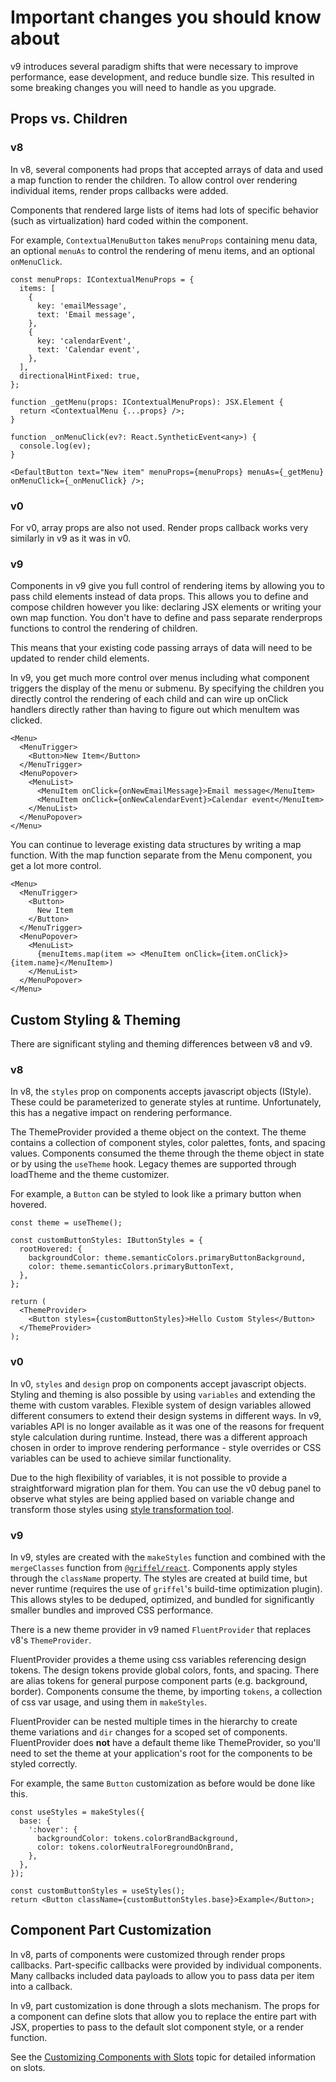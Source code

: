 
<Meta title="Concepts/Upgrading/Important changes" />

# Important changes you should know about

v9 introduces several paradigm shifts that were necessary to improve performance, ease development, and reduce bundle size.
This resulted in some breaking changes you will need to handle as you upgrade.

## Props vs. Children

### v8

In v8, several components had props that accepted arrays of data and used a map function to render the children.
To allow control over rendering individual items, render props callbacks were added.

Components that rendered large lists of items had lots of specific behavior (such as virtualization) hard coded within the component.

For example, `ContextualMenuButton` takes `menuProps` containing menu data,
an optional `menuAs` to control the rendering of menu items,
and an optional `onMenuClick`.

```tsx
const menuProps: IContextualMenuProps = {
  items: [
    {
      key: 'emailMessage',
      text: 'Email message',
    },
    {
      key: 'calendarEvent',
      text: 'Calendar event',
    },
  ],
  directionalHintFixed: true,
};

function _getMenu(props: IContextualMenuProps): JSX.Element {
  return <ContextualMenu {...props} />;
}

function _onMenuClick(ev?: React.SyntheticEvent<any>) {
  console.log(ev);
}

<DefaultButton text="New item" menuProps={menuProps} menuAs={_getMenu} onMenuClick={_onMenuClick} />;
```

### v0

For v0, array props are also not used. Render props callback works very similarly in v9 as it was in v0.

### v9

Components in v9 give you full control of rendering items by allowing you to pass child elements instead of data props.
This allows you to define and compose children however you like: declaring JSX elements or writing your own map function.
You don't have to define and pass separate renderprops functions to control the rendering of children.

This means that your existing code passing arrays of data will need to be updated to render child elements.

In v9, you get much more control over menus including what component triggers the display of the menu or submenu.
By specifying the children you directly control the rendering of each child and can wire up onClick handlers directly
rather than having to figure out which menuItem was clicked.

```tsx
<Menu>
  <MenuTrigger>
    <Button>New Item</Button>
  </MenuTrigger>
  <MenuPopover>
    <MenuList>
      <MenuItem onClick={onNewEmailMessage}>Email message</MenuItem>
      <MenuItem onClick={onNewCalendarEvent}>Calendar event</MenuItem>
    </MenuList>
  </MenuPopover>
</Menu>
```

You can continue to leverage existing data structures by writing a map function.
With the map function separate from the Menu component, you get a lot more control.

```tsx
<Menu>
  <MenuTrigger>
    <Button>
      New Item
    </Button>
  </MenuTrigger>
  <MenuPopover>
    <MenuList>
      {menuItems.map(item => <MenuItem onClick={item.onClick}>{item.name}</MenuItem>)
    </MenuList>
  </MenuPopover>
</Menu>
```

## Custom Styling & Theming

There are significant styling and theming differences between v8 and v9.

### v8

In v8, the `styles` prop on components accepts javascript objects (IStyle).
These could be parameterized to generate styles at runtime.
Unfortunately, this has a negative impact on rendering performance.

The ThemeProvider provided a theme object on the context.
The theme contains a collection of component styles, color palettes, fonts, and spacing values.
Components consumed the theme through the theme object in state or by using the `useTheme` hook.
Legacy themes are supported through loadTheme and the theme customizer.

For example, a `Button` can be styled to look like a primary button when hovered.

```tsx
const theme = useTheme();

const customButtonStyles: IButtonStyles = {
  rootHovered: {
    backgroundColor: theme.semanticColors.primaryButtonBackground,
    color: theme.semanticColors.primaryButtonText,
  },
};

return (
  <ThemeProvider>
    <Button styles={customButtonStyles}>Hello Custom Styles</Button>
  </ThemeProvider>
);
```

### v0

In v0, `styles` and `design` prop on components accept javascript objects. Styling and theming is also possible by using `variables` and extending the theme with custom varables.
Flexible system of design variables allowed different consumers to extend their design systems in different ways. In v9, variables API is no longer available as it was one of the reasons for frequent style calculation during runtime. Instead, there was a different approach chosen in order to improve rendering performance - style overrides or CSS variables can be used to achieve similar functionality.

Due to the high flexibility of variables, it is not possible to provide a straightforward migration plan for them. You can use the v0 debug panel to observe what styles are being applied based on variable change and transform those styles using [style transformation tool](aka.ms/perestroika).

### v9

In v9, styles are created with the `makeStyles` function and combined with the `mergeClasses` function from [`@griffel/react`](https://github.com/microsoft/griffel).
Components apply styles through the `className` property.
The styles are created at build time, but never runtime (requires the use of `griffel`'s build-time optimization plugin).
This allows styles to be deduped, optimized, and bundled for significantly smaller bundles and improved CSS performance.

There is a new theme provider in v9 named `FluentProvider` that replaces v8's `ThemeProvider`.

FluentProvider provides a theme using css variables referencing design tokens.
The design tokens provide global colors, fonts, and spacing.
There are alias tokens for general purpose component parts (e.g. background, border).
Components consume the theme, by importing `tokens`, a collection of css var usage, and using them in `makeStyles`.

FluentProvider can be nested multiple times in the hierarchy to create theme variations and `dir` changes for a scoped set of components.
FluentProvider does **not** have a default theme like ThemeProvider, so you'll need to set the theme at your application's root for the components to be styled correctly.

For example, the same `Button` customization as before would be done like this.

```tsx
const useStyles = makeStyles({
  base: {
    ':hover': {
      backgroundColor: tokens.colorBrandBackground,
      color: tokens.colorNeutralForegroundOnBrand,
    },
  },
});

const customButtonStyles = useStyles();
return <Button className={customButtonStyles.base}>Example</Button>;
```

## Component Part Customization

In v8, parts of components were customized through render props callbacks.
Part-specific callbacks were provided by individual components.
Many callbacks included data payloads to allow you to pass data per item into a callback.

In v9, part customization is done through a slots mechanism.
The props for a component can define slots that allow you to replace the entire part with JSX,
properties to pass to the default slot component style,
or a render function.

See the [Customizing Components with Slots](/docs/concepts-developer-customizing-components-with-slots--page) topic for detailed information on slots.
